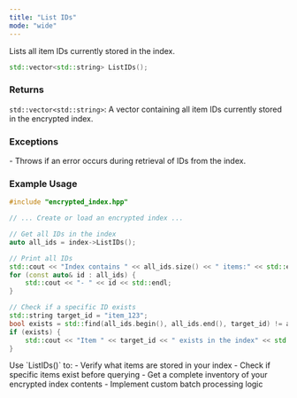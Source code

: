 ```yaml
---
title: "List IDs"
mode: "wide"
---
```


Lists all item IDs currently stored in the index.

```cpp
std::vector<std::string> ListIDs();
```

### Returns

`std::vector<std::string>`: A vector containing all item IDs currently stored in the encrypted index.

### Exceptions

<AccordionGroup>
    <Accordion title="std::runtime_error">
        - Throws if an error occurs during retrieval of IDs from the index.
    </Accordion>
</AccordionGroup>

### Example Usage

```cpp
#include "encrypted_index.hpp"

// ... Create or load an encrypted index ...

// Get all IDs in the index
auto all_ids = index->ListIDs();

// Print all IDs
std::cout << "Index contains " << all_ids.size() << " items:" << std::endl;
for (const auto& id : all_ids) {
    std::cout << "- " << id << std::endl;
}

// Check if a specific ID exists
std::string target_id = "item_123";
bool exists = std::find(all_ids.begin(), all_ids.end(), target_id) != all_ids.end();
if (exists) {
    std::cout << "Item " << target_id << " exists in the index" << std::endl;
}
```

<Tip>
Use `ListIDs()` to:
- Verify what items are stored in your index
- Check if specific items exist before querying
- Get a complete inventory of your encrypted index contents
- Implement custom batch processing logic
</Tip>